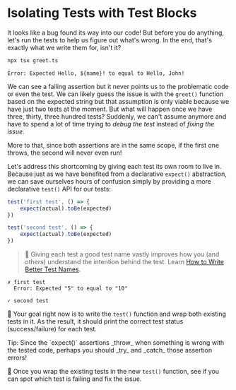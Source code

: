 # Isolating Tests with Test Blocks

<EpicVideo url="https://www.epicweb.dev/workshops/testing-fundamentals/test-structure/isolating-tests-with-test-blocks" />

It looks like a bug found its way into our code! But before you do anything, let's run the tests to help us figure out what's wrong. In the end, that's exactly what we write them for, isn't it?

```sh nonumber
npx tsx greet.ts
```

```
Error: Expected Hello, ${name}! to equal to Hello, John!
```

We can see a failing assertion but it never points us to the problematic code or even the test. We can likely guess the issue is with the `greet()` function based on the expected string but that assumption is only viable because we have just two tests at the moment. But what will happen once we have three, thirty, three hundred tests? Suddenly, we can't assume anymore and have to spend a lot of time trying to _debug the test_ instead of _fixing the issue_.

More to that, since both assertions are in the same scope, if the first one throws, the second will never even run!

Let's address this shortcoming by giving each test its own room to live in. Because just as we have benefited from a declarative `expect()` abstraction, we can save ourselves hours of confusion simply by providing a more declarative `test()` API for our tests:

```ts
test('first test', () => {
	expect(actual).toBe(expected)
})

test('second test', () => {
	expect(actual).toBe(expected)
})
```

> 🦉 Giving each test a good test name vastly improves how you (and others) understand the intention behind the test. Learn [How to Write Better Test Names](https://www.epicweb.dev/talks/how-to-write-better-test-names).

```
✗ first test
  Error: Expected "5" to equal to "10"

✓ second test
```

🐨 Your goal right now is to write the `test()` function and wrap both existing tests in it. As the result, it should print the correct test status (success/failure) for each test.

<callout-info>
	Tip: Since the `expect()` assertions _throw_ when something is wrong with the
	tested code, perhaps you should _try_ and _catch_ those assertion errors!
</callout-info>

🐨 Once you wrap the existing tests in the new `test()` function, see if you can spot which test is failing and fix the issue.

